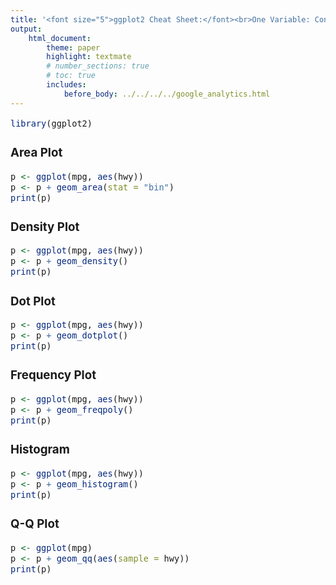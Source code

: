 ```yaml
---
title: '<font size="5">ggplot2 Cheat Sheet:</font><br>One Variable: Continuous'
output:
    html_document:
        theme: paper
        highlight: textmate
        # number_sections: true
        # toc: true
        includes:
            before_body: ../../../../google_analytics.html
---
```


<font size="3"> 

```r
library(ggplot2)
```

### Area Plot
```r
p <- ggplot(mpg, aes(hwy))
p <- p + geom_area(stat = "bin")
print(p)
```

### Density Plot
```r
p <- ggplot(mpg, aes(hwy))
p <- p + geom_density()
print(p)
```

### Dot Plot
```r
p <- ggplot(mpg, aes(hwy))
p <- p + geom_dotplot()
print(p)
```

### Frequency Plot
```r
p <- ggplot(mpg, aes(hwy))
p <- p + geom_freqpoly()
print(p)
```

### Histogram
```r
p <- ggplot(mpg, aes(hwy))
p <- p + geom_histogram()
print(p)
```

### Q-Q Plot
```r
p <- ggplot(mpg)
p <- p + geom_qq(aes(sample = hwy))
print(p)
```

</font>

